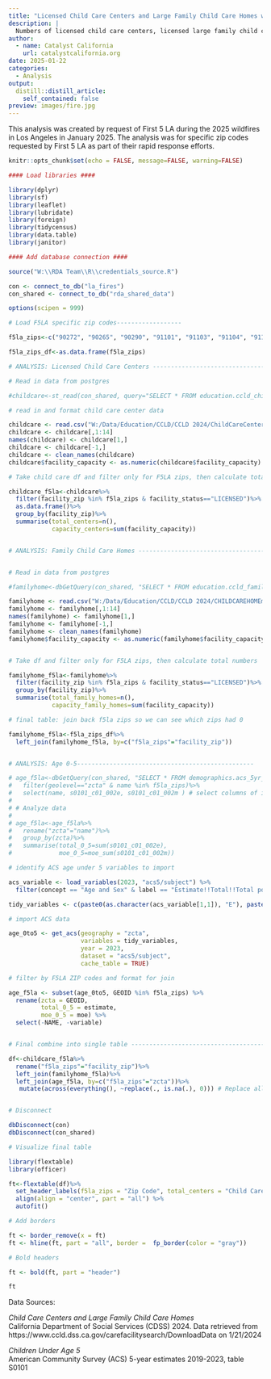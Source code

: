 ```yaml
---
title: "Licensed Child Care Centers and Large Family Child Care Homes with Under 5 Population"
description: |
  Numbers of licensed child care centers, licensed large family child care homes, capacity for each, and children under age 5 (with margin of error) by ZIP code. Zip codes used in analysis were defined by First 5 LA. Only facilities licensed by the California Department of Social Services are included.
author:
  - name: Catalyst California
    url: catalystcalifornia.org
date: 2025-01-22
categories:
  - Analysis
output:
  distill::distill_article:
    self_contained: false
preview: images/fire.jpg
---
```


This analysis was created by request of First 5 LA during the 2025 wildfires in Los Angeles in January 2025. The analysis was for specific zip codes requested by First 5 LA as part of their rapid response efforts. 

```r

knitr::opts_chunk$set(echo = FALSE, message=FALSE, warning=FALSE)

#### Load libraries ####

library(dplyr)
library(sf)
library(leaflet)
library(lubridate)
library(foreign)
library(tidycensus)
library(data.table)
library(janitor)

#### Add database connection ####

source("W:\\RDA Team\\R\\credentials_source.R")

con <- connect_to_db("la_fires")
con_shared <- connect_to_db("rda_shared_data")

options(scipen = 999)

# Load F5LA specific zip codes------------------

f5la_zips<-c("90272", "90265", "90290", "91101", "91103", "91104", "91105", "91106", "91107", "91001", "91024", "91011", "91342", "91344")

f5la_zips_df<-as.data.frame(f5la_zips)

```

```r

# ANALYSIS: Licensed Child Care Centers ---------------------------------

# Read in data from postgres

#childcare<-st_read(con_shared, query="SELECT * FROM education.ccld_childcare_centers_2023", geom="geom")

# read in and format child care center data

childcare <- read.csv("W:/Data/Education/CCLD/CCLD 2024/ChildCareCenters01192025.csv", header = FALSE, sep = ",")
childcare <- childcare[,1:14]
names(childcare) <- childcare[1,]
childcare <- childcare[-1,]
childcare <- clean_names(childcare)
childcare$facility_capacity <- as.numeric(childcare$facility_capacity)

# Take child care df and filter only for F5LA zips, then calculate total numbers

childcare_f5la<-childcare%>%
  filter(facility_zip %in% f5la_zips & facility_status=="LICENSED")%>%
  as.data.frame()%>%
  group_by(facility_zip)%>%
  summarise(total_centers=n(),
            capacity_centers=sum(facility_capacity))


# ANALYSIS: Family Child Care Homes ------------------------------------


# Read in data from postgres

#familyhome<-dbGetQuery(con_shared, "SELECT * FROM education.ccld_family_childcare_homes_2023")

familyhome <- read.csv("W:/Data/Education/CCLD/CCLD 2024/CHILDCAREHOMEmorethan801192025.csv", header = FALSE, sep = ",")
familyhome <- familyhome[,1:14]
names(familyhome) <- familyhome[1,]
familyhome <- familyhome[-1,]
familyhome <- clean_names(familyhome)
familyhome$facility_capacity <- as.numeric(familyhome$facility_capacity)


# Take df and filter only for F5LA zips, then calculate total numbers

familyhome_f5la<-familyhome%>%
  filter(facility_zip %in% f5la_zips & facility_status=="LICENSED")%>%
  group_by(facility_zip)%>%
  summarise(total_family_homes=n(),
            capacity_family_homes=sum(facility_capacity))

# final table: join back f5la zips so we can see which zips had 0

familyhome_f5la<-f5la_zips_df%>%
  left_join(familyhome_f5la, by=c("f5la_zips"="facility_zip"))


# ANALYSIS: Age 0-5-------------------------------------------------

# age_f5la<-dbGetQuery(con_shared, "SELECT * FROM demographics.acs_5yr_s0101_multigeo_2022")%>%
#   filter(geolevel=="zcta" & name %in% f5la_zips)%>%
#   select(name, s0101_c01_002e, s0101_c01_002m	) # select columns of interest: zip, total pop under age 5, and MOE for total pop under age 5
# 
# # Analyze data
# 
# age_f5la<-age_f5la%>%
#   rename("zcta"="name")%>%
#   group_by(zcta)%>%
#   summarise(total_0_5=sum(s0101_c01_002e),
#             moe_0_5=moe_sum(s0101_c01_002m))

# identify ACS age under 5 variables to import

acs_variable <- load_variables(2023, "acs5/subject") %>% 
  filter(concept == "Age and Sex" & label == "Estimate!!Total!!Total population!!AGE!!Under 5 years")

tidy_variables <- c(paste0(as.character(acs_variable[1,1]), "E"), paste0(as.character(acs_variable[1,1]), "M"))

# import ACS data

age_0to5 <- get_acs(geography = "zcta",
                    variables = tidy_variables,
                    year = 2023,
                    dataset = "acs5/subject",
                    cache_table = TRUE)

# filter by F5LA ZIP codes and format for join

age_f5la <- subset(age_0to5, GEOID %in% f5la_zips) %>% 
  rename(zcta = GEOID,
         total_0_5 = estimate,
         moe_0_5 = moe) %>%
  select(-NAME, -variable)


# Final combine into single table ----------------------------------------

df<-childcare_f5la%>%
  rename("f5la_zips"="facility_zip")%>%
  left_join(familyhome_f5la)%>%
  left_join(age_f5la, by=c("f5la_zips"="zcta"))%>%
   mutate(across(everything(), ~replace(., is.na(.), 0))) # Replace all NA values with "N/A" for  visualizing


# Disconnect 

dbDisconnect(con)
dbDisconnect(con_shared)

``` 


```r

# Visualize final table

library(flextable)
library(officer)

ft<-flextable(df)%>%
  set_header_labels(f5la_zips = "Zip Code", total_centers = "Child Care Centers", capacity_centers = "Child Care Center Seats", total_family_homes="Large Family Child Care Homes", capacity_family_homes="Large Family Child Care Home Seats", total_0_5="Children Under Age 5", moe_0_5 = "MOE Under Age 5")%>%
  align(align = "center", part = "all") %>%
  autofit()

# Add borders

ft <- border_remove(x = ft)
ft <- hline(ft, part = "all", border =  fp_border(color = "gray"))

# Bold headers

ft <- bold(ft, part = "header")

ft

```

Data Sources:

*Child Care Centers and Large Family Child Care Homes* <br>
California Department of Social Services (CDSS) 2024. Data retrieved from https://www.ccld.dss.ca.gov/carefacilitysearch/DownloadData on 1/21/2024


*Children Under Age 5* <br>
American Community Survey (ACS) 5-year estimates 2019-2023, table S0101

